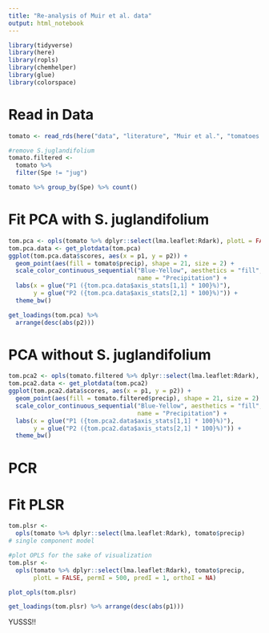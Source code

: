 ```yaml
---
title: "Re-analysis of Muir et al. data"
output: html_notebook
---
```


```r
library(tidyverse)
library(here)
library(ropls)
library(chemhelper)
library(glue)
library(colorspace)
```

# Read in Data

```r
tomato <- read_rds(here("data", "literature", "Muir et al.", "tomatoes.rds"))

#remove S.juglandifolium
tomato.filtered <-
  tomato %>% 
  filter(Spe != "jug")
```
```r
tomato %>% group_by(Spe) %>% count()
```


# Fit PCA with S. juglandifolium

```r
tom.pca <- opls(tomato %>% dplyr::select(lma.leaflet:Rdark), plotL = FALSE)
tom.pca.data <- get_plotdata(tom.pca)
ggplot(tom.pca.data$scores, aes(x = p1, y = p2)) +
  geom_point(aes(fill = tomato$precip), shape = 21, size = 2) +
  scale_color_continuous_sequential("Blue-Yellow", aesthetics = "fill",
                                    name = "Precipitation") +
  labs(x = glue("P1 ({tom.pca.data$axis_stats[1,1] * 100}%)"),
       y = glue("P2 ({tom.pca.data$axis_stats[2,1] * 100}%)")) +
  theme_bw()
```
```r
get_loadings(tom.pca) %>% 
  arrange(desc(abs(p2)))
```

# PCA without S. juglandifolium
```r
tom.pca2 <- opls(tomato.filtered %>% dplyr::select(lma.leaflet:Rdark), plotL = FALSE)
tom.pca2.data <- get_plotdata(tom.pca2)
ggplot(tom.pca2.data$scores, aes(x = p1, y = p2)) +
  geom_point(aes(fill = tomato.filtered$precip), shape = 21, size = 2) +
  scale_color_continuous_sequential("Blue-Yellow", aesthetics = "fill",
                                    name = "Precipitation") +
  labs(x = glue("P1 ({tom.pca2.data$axis_stats[1,1] * 100}%)"),
       y = glue("P2 ({tom.pca2.data$axis_stats[2,1] * 100}%)")) +
  theme_bw()
```

# PCR

# Fit PLSR

```r
tom.plsr <- 
  opls(tomato %>% dplyr::select(lma.leaflet:Rdark), tomato$precip)
# single component model
```
```r
#plot OPLS for the sake of visualization
tom.plsr <- 
  opls(tomato %>% dplyr::select(lma.leaflet:Rdark), tomato$precip, 
       plotL = FALSE, permI = 500, predI = 1, orthoI = NA)

plot_opls(tom.plsr)
```
```r
get_loadings(tom.plsr) %>% arrange(desc(abs(p1)))
```


YUSSS!!